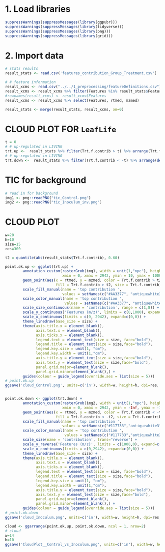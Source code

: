 

# 1. Load libraries

```r
suppressWarnings(suppressMessages(library(ggpubr)))
suppressWarnings(suppressMessages(library(tidyverse)))
suppressWarnings(suppressMessages(library(png)))
suppressWarnings(suppressMessages(library(grid)))
```

# 2. Import data


```r
# stats results
result_stats <- read.csv('features_contribution_Group_Treatment.csv')

# # feature information
result_xcms <- read.csv("../../1_preprocessing/featureDefinitions.csv")
result_xcms <- result_xcms %>% filter(Features %in% result_stats$Features)
#rownames(result_xcms) <- result_xcms$Features
result_xcms <- result_xcms %>% select(Features, rtmed, mzmed)

result_stats <- merge(result_stats, result_xcms, on=0)
```


# CLOUD PLOT FOR `LeafLife`

```r
t = 0
# # up-regulated in LIVING
trt.up <-  result_stats %>% filter(Trt.f.contrib > t) %>% arrange(Trt.f.contrib)
# # up-regulated in LIVING
trt.down <-  result_stats %>% filter(Trt.f.contrib < -t) %>% arrange(desc(Trt.f.contrib))
```

# TIC for background

```r
# read in for background
img1 <- png::readPNG("tic_Control.png") 
img2 <- png::readPNG("tic_Inoculum_inv.png") 
```

# CLOUD PLOT

```r
w=20
h=10
size=15
res=300

t2 = quantile(abs(result_stats$Trt.f.contrib), 0.60)

point.ok.up <- ggplot(trt.up) + 
        annotation_custom(rasterGrob(img1, width = unit(1,"npc"), height = unit(1,"npc")), 
                          xmin = 0, xmax = 2942, ymin = 10, ymax = 1000) +
        geom_point(aes(x = rtmed, y = mzmed, color = Trt.f.contrib > t2, 
                       fill = Trt.f.contrib > t2, size = Trt.f.contrib), alpha=0.5) + 
        scale_fill_manual(name = 'top contribution ', 
                          values = setNames(c("#AA3377", "antiquewhite3"), c(T, F))) +
        scale_color_manual(name = 'top contribution ', 
                           values = setNames(c("#AA3377", "antiquewhite3"), c(T, F))) +
        scale_size_continuous(name = 'contribution', range = c(1,8)) + 
        scale_y_continuous('Features (m/z)', limits = c(0,1000), expand=c(0,0)) +
        scale_x_continuous(limits = c(0, 2942), expand=c(0,0)) +
        theme_linedraw(base_size = size) + 
        theme(axis.title.x = element_blank(), 
              axis.text.x = element_blank(), 
              axis.ticks.x = element_blank(),
              legend.text = element_text(size = size, face="bold"), 
              legend.title = element_text(size = size,face="bold"),
              legend.key.size = unit(1, "cm"), 
              legend.key.width = unit(1,"cm"),
              axis.title.y = element_text(size = size,face="bold"), 
              axis.text.y = element_text(size = size,face="bold"),
              panel.grid.major=element_blank(),
              panel.grid.minor=element_blank(),) +
        guides(colour = guide_legend(override.aes = list(size = 5))) 
# point.ok.up
ggsave('cloud_Control.png', units=c('in'), width=w, height=h, dpi=res, point.ok.up)


point.ok.down <- ggplot(trt.down) +
        annotation_custom(rasterGrob(img2, width = unit(1,"npc"), height = unit(1,"npc")), 
                          xmin = 0, xmax = 2942, ymin = -Inf, ymax = -10) +
        geom_point(aes(x = rtmed, y = mzmed, color = Trt.f.contrib < -t2, 
                       fill = Trt.f.contrib < -t2, size = Trt.f.contrib), alpha=0.5) + 
        scale_fill_manual(name = 'top contribution ', 
                          values = setNames(c("#117733","antiquewhite3"), c(T, F))) +
        scale_color_manual(name = 'top contribution ', 
                           values = setNames(c("#117733","antiquewhite3"), c(T, F))) +
        scale_size(name = 'contribution', trans="reverse") + 
        scale_y_reverse('Features (m/z)', limits = c(1000,0), expand=c(0,0)) +
        scale_x_continuous(limits = c(0,2942), expand=c(0,0)) +
        theme_linedraw(base_size = size) + 
        theme(axis.title.x = element_blank(), 
              axis.text.x = element_blank(), 
              axis.ticks.x = element_blank(),
              legend.text = element_text(size = size, face="bold"), 
              legend.title = element_text(size = size,face="bold"),
              legend.key.size = unit(1, "cm"), 
              legend.key.width = unit(1,"cm"),
              axis.title.y = element_text(size = size,face="bold"), 
              axis.text.y = element_text(size = size,face="bold"),
              panel.grid.major=element_blank(),
              panel.grid.minor=element_blank(),) +
        guides(colour = guide_legend(override.aes = list(size = 5)))
# point.ok.down
ggsave('cloud_Inoculum.png', units=c('in'), width=w, height=h, dpi=res, point.ok.down)

cloud <- ggarrange(point.ok.up, point.ok.down, ncol = 1, nrow=2) 
# cloud
w=14
h=10
ggsave('CloudPlot__Control_vs_Inoculum.png', units=c('in'), width=w, height=h, dpi=res, cloud)
```









